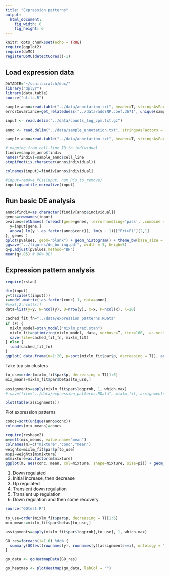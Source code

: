 ```yaml
---
title: "Expression patterns"
output:
  html_document:
    fig_width: 6
    fig_height: 6
---
```


```r
knitr::opts_chunk$set(echo = TRUE)
require(ggplot2)
require(doMC)
registerDoMC(detectCores()-1)
```

## Load expression data
```r
DATADIR="~/scailscratch/dox/"
library("dplyr")
library(data.table)
source("utils.R")

sample_anno=read.table("../data/annotation.txt", header=T, stringsAsFactors = F)
errorCovariance=get_relatedness("../data/addSNP.coef.3671", unique(sample_anno$findiv))

input <- read.delim("../data/counts_log_cpm.txt.gz")

anno <- read.delim("../data/sample_annotation.txt", stringsAsFactors = F)

sample_anno=read.table("../data/annotation.txt", header=T, stringsAsFactors = F)

# mapping from cell-line ID to individual
findiv=sample_anno$findiv
names(findiv)=sample_anno$cell_line
stopifnot(is.character(anno$individual))

colnames(input)=findiv[anno$individual]

#input=remove_PCs(input, num_PCs_to_remove)
input=quantile_normalize(input)
```

## Run basic DE analysis

```r
anno$findiv=as.character(findiv[anno$individual])
genes=rownames(input)
pvalues=setNames( foreach(gene=genes, .errorhandling='pass', .combine = c) %dopar% {
  y=input[gene,]
  anova( lm(y ~ as.factor(anno$conc)), lm(y ~ 1))["Pr(>F)"][2,1]
}, genes )
qplot(pvalues, geom="blank") + geom_histogram() + theme_bw(base_size = 16) + xlab("p-value")
ggsave("../figures/de_boring.pdf", width = 5, heigh=5)
q=p.adjust(pvalues,method="BH")
mean(q<.05) # 98% DE! 
```

## Expression pattern analysis
```r
require(rstan)

dim(input)
y=t(scale(t(input)))
x=model.matrix(~as.factor(conc)-1, data=anno)
#x=x[,2:ncol(x)]
data=list(y=y, N=ncol(y), D=nrow(y), x=x, P=ncol(x), K=20)

cached_fit_fn="../data/expression_patterns.RData"
if (F) {
  mixlm_model=stan_model("mixlm_pred.stan")
  mixlm_fit=optimizing(mixlm_model, data, verbose=T, iter=100,  as_vector=F) # takes a while... 
  save(file=cached_fit_fn, mixlm_fit)
} else {
  load(cached_fit_fn)
}
ggplot( data.frame(n=1:20, p=sort(mixlm_fit$par$p, decreasing = T)), aes(n,p)) + geom_bar(stat="identity") + theme_bw(base_size = 16) + ylab("Mixture weight") + xlab("Mixture component")
```

Take top six clusters
```r
to_use=order(mixlm_fit$par$p, decreasing = T)[1:6]
mix_means=mixlm_fit$par$betas[to_use,]

assignments=apply(mixlm_fit$par$logprob, 1, which.max)
# save(file="../data/expression_patterns.RData", mixlm_fit, assignments)

plot(table(assignments))
```

Plot expression patterns
```r
concs=sort(unique(anno$conc))
colnames(mix_means)=concs

require(reshape2)
m=melt(mix_means, value.name="mean")
colnames(m)=c("mixture","conc","mean")
weights=mixlm_fit$par$p[to_use]
m$pi=weights[m$mixture]
m$mixture=as.factor(m$mixture)
ggplot(m, aes(conc, mean, col=mixture, shape=mixture, size=pi)) + geom_line(alpha=.5) + geom_point() + scale_x_sqrt() + theme_bw(base_size = 16) + ylab("Relative expression") + xlab("Dox concentration")
```

1. Down regulated
2. Initial increase, then decrease
3. Up regulated
4. Transient down regulation
5. Transient up regulation
6. Down regulation and then some recovery. 


```r
source("GOtest.R")

to_use=order(mixlm_fit$par$p, decreasing = T)[1:6]
mix_means=mixlm_fit$par$betas[to_use,]

assignments=apply(mixlm_fit$par$logprob[,to_use], 1, which.max)

GO_res=foreach(i=1:6) %do% {
  summary(GOtest(rownames(y), rownames(y)[assignments==i], ontology = "BP")$GO$BP, pvalue = 1e-5)
}

go_data <- goHeatmapData(GO_res)

go_heatmap <- plotHeatmap(go_data, labCol = "")

```